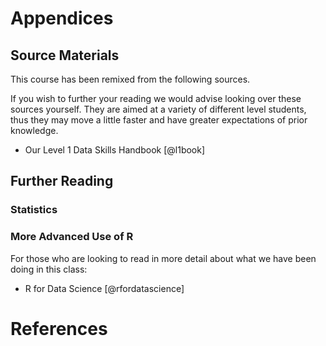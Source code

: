 # Appendices {-}

## Source Materials {-}

This course has been remixed from the following sources.

If you wish to further your reading we would advise looking over these sources yourself. They are aimed at a variety of different level students, thus they may move a little faster and have greater expectations of prior knowledge.

* Our Level 1 Data Skills Handbook [@l1book]

## Further Reading {-}

### Statistics {-}

### More Advanced Use of R {-}

For those who are looking to read in more detail about what we have been doing in this class:

* R for Data Science [@rfordatascience]

# References